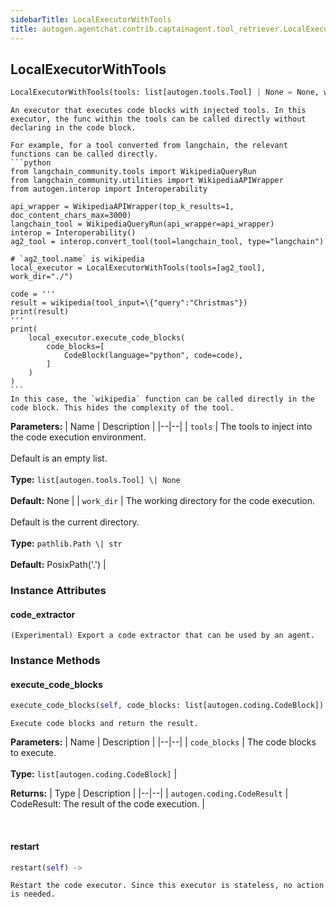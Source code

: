 ```yaml
---
sidebarTitle: LocalExecutorWithTools
title: autogen.agentchat.contrib.captainagent.tool_retriever.LocalExecutorWithTools
---
```

<h2 id="autogen.agentchat.contrib.captainagent.tool_retriever.LocalExecutorWithTools" class="doc doc-heading">
    <code class="doc-symbol doc-symbol-heading doc-symbol-class"></code>
    <span class="doc doc-object-name doc-class-name">LocalExecutorWithTools</span>
    <a href="#autogen.agentchat.contrib.captainagent.tool_retriever.LocalExecutorWithTools" class="headerlink" title="Permanent link"></a>
</h2>

```python
LocalExecutorWithTools(tools: list[autogen.tools.Tool] | None = None, work_dir: pathlib.Path | str = PosixPath('.'))
```

    An executor that executes code blocks with injected tools. In this executor, the func within the tools can be called directly without declaring in the code block.
    
    For example, for a tool converted from langchain, the relevant functions can be called directly.
    ```python
    from langchain_community.tools import WikipediaQueryRun
    from langchain_community.utilities import WikipediaAPIWrapper
    from autogen.interop import Interoperability
    
    api_wrapper = WikipediaAPIWrapper(top_k_results=1, doc_content_chars_max=3000)
    langchain_tool = WikipediaQueryRun(api_wrapper=api_wrapper)
    interop = Interoperability()
    ag2_tool = interop.convert_tool(tool=langchain_tool, type="langchain")
    
    # `ag2_tool.name` is wikipedia
    local_executor = LocalExecutorWithTools(tools=[ag2_tool], work_dir="./")
    
    code = '''
    result = wikipedia(tool_input=\{"query":"Christmas"})
    print(result)
    '''
    print(
        local_executor.execute_code_blocks(
            code_blocks=[
                CodeBlock(language="python", code=code),
            ]
        )
    )
    ```
    In this case, the `wikipedia` function can be called directly in the code block. This hides the complexity of the tool.

<b>Parameters:</b>
| Name | Description |
|--|--|
| `tools` | The tools to inject into the code execution environment.<br/><br/>Default is an empty list.<br/><br/>**Type:** `list[autogen.tools.Tool] \| None`<br/><br/>**Default:** None |
| `work_dir` | The working directory for the code execution.<br/><br/>Default is the current directory.<br/><br/>**Type:** `pathlib.Path \| str`<br/><br/>**Default:** PosixPath('.') |

### Instance Attributes

<code class="doc-symbol doc-symbol-heading doc-symbol-attribute"></code>
#### code_extractor
<a href="#autogen.agentchat.contrib.captainagent.tool_retriever.LocalExecutorWithTools.code_extractor" class="headerlink" title="Permanent link"></a>

    (Experimental) Export a code extractor that can be used by an agent.

### Instance Methods

<code class="doc-symbol doc-symbol-heading doc-symbol-method"></code>
#### execute_code_blocks
<a href="#autogen.agentchat.contrib.captainagent.tool_retriever.LocalExecutorWithTools.execute_code_blocks" class="headerlink" title="Permanent link"></a>

```python
execute_code_blocks(self, code_blocks: list[autogen.coding.CodeBlock]) -> autogen.coding.CodeResult
```

    Execute code blocks and return the result.

<b>Parameters:</b>
| Name | Description |
|--|--|
| `code_blocks` | The code blocks to execute.<br/><br/>**Type:** `list[autogen.coding.CodeBlock]` |

<b>Returns:</b>
| Type | Description |
|--|--|
| `autogen.coding.CodeResult` | CodeResult: The result of the code execution. |

<br />

<code class="doc-symbol doc-symbol-heading doc-symbol-method"></code>
#### restart
<a href="#autogen.agentchat.contrib.captainagent.tool_retriever.LocalExecutorWithTools.restart" class="headerlink" title="Permanent link"></a>

```python
restart(self) -> 
```

    Restart the code executor. Since this executor is stateless, no action is needed.

<br />